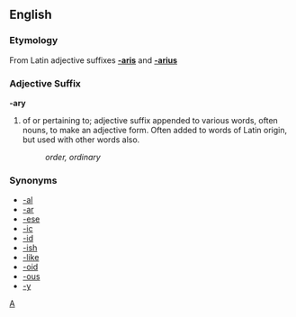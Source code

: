 ==English==
===Etymology===
From Latin adjective suffixes '''[[-aris]]''' and '''[[-arius]]'''

===Adjective Suffix===
'''-ary'''

# of or pertaining to; adjective suffix appended to various words, often nouns, to make an adjective form.  Often added to words of Latin origin, but used with other words also.
#: ''order, ordinary''

===Synonyms===
*[[-al]]
*[[-ar]]
*[[-ese]]
*[[-ic]]
*[[-id]]
*[[-ish]]
*[[-like]]
*[[-oid]]
*[[-ous]]
*[[-y]]

[[Category:English suffixes|A]]